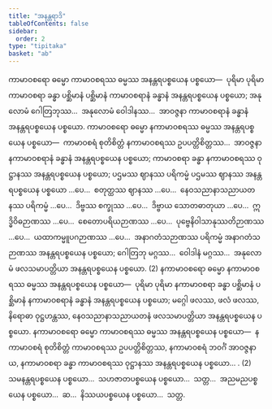```yaml
---
title: "အနန္တရာဒိ"
tableOfContents: false
sidebar:
  order: 2
type: "tipitaka"
basket: "ab"
---
```



<DynamicBreadcrumb />

<Division number="211">

<Paragraph number="4555">
ကာမာဝစရော ဓမ္မော ကာမာဝစရဿ ဓမ္မဿ အနန္တရပစ္စယေန ပစ္စယော—  ပုရိမာ ပုရိမာ ကာမာဝစရာ ခန္ဓာ ပစ္ဆိမာနံ ပစ္ဆိမာနံ ကာမာဝစရာနံ ခန္ဓာနံ အနန္တရပစ္စယေန ပစ္စယော; အနုလောမံ ဂေါတြဘုဿ…  အနုလောမံ ဝေါဒါနဿ…  အာဝဇ္ဇနာ ကာမာဝစရာနံ ခန္ဓာနံ အနန္တရပစ္စယေန ပစ္စယော.
</Paragraph>

<Paragraph number="4556">
ကာမာဝစရော ဓမ္မော နကာမာဝစရဿ ဓမ္မဿ အနန္တရပစ္စယေန ပစ္စယော—  ကာမာဝစရံ စုတိစိတ္တံ နကာမာဝစရဿ ဥပပတ္တိစိတ္တဿ…  အာဝဇ္ဇနာ နကာမာဝစရာနံ ခန္ဓာနံ အနန္တရပစ္စယေန ပစ္စယော; ကာမာဝစရာ ခန္ဓာ နကာမာဝစရဿ ဝုဋ္ဌာနဿ အနန္တရပစ္စယေန ပစ္စယော; ပဌမဿ ဈာနဿ ပရိကမ္မံ ပဌမဿ ဈာနဿ အနန္တရပစ္စယေန ပစ္စယော …ပေ…  စတုတ္ထဿ ဈာနဿ …ပေ…  နေဝသညာနာသညာယတနဿ ပရိကမ္မံ …ပေ…  ဒိဗ္ဗဿ စက္ခုဿ …ပေ…  ဒိဗ္ဗာယ သောတဓာတုယာ …ပေ…  ဣဒ္ဓိဝိဓဉာဏဿ …ပေ…  စေတောပရိယဉာဏဿ …ပေ…  ပုဗ္ဗေနိဝါသာနုဿတိဉာဏဿ …ပေ…  ယထာကမ္မူပဂဉာဏဿ …ပေ…  အနာဂတံသဉာဏဿ ပရိကမ္မံ အနာဂတံသဉာဏဿ အနန္တရပစ္စယေန ပစ္စယော; ဂေါတြဘု မဂ္ဂဿ…  ဝေါဒါနံ မဂ္ဂဿ…  အနုလောမံ ဖလသမာပတ္တိယာ အနန္တရပစ္စယေန ပစ္စယော. (2)
</Paragraph>

</Division>
<Division number="212">

<Paragraph number="4557">
နကာမာဝစရော ဓမ္မော နကာမာဝစရဿ ဓမ္မဿ အနန္တရပစ္စယေန ပစ္စယော—  ပုရိမာ ပုရိမာ နကာမာဝစရာ ခန္ဓာ ပစ္ဆိမာနံ ပစ္ဆိမာနံ နကာမာဝစရာနံ ခန္ဓာနံ အနန္တရပစ္စယေန ပစ္စယော; မဂ္ဂေါ ဖလဿ, ဖလံ ဖလဿ, နိရောဓာ ဝုဋ္ဌဟန္တဿ, နေဝသညာနာသညာယတနံ ဖလသမာပတ္တိယာ အနန္တရပစ္စယေန ပစ္စယော. နကာမာဝစရော ဓမ္မော ကာမာဝစရဿ ဓမ္မဿ အနန္တရပစ္စယေန ပစ္စယော—  နကာမာဝစရံ စုတိစိတ္တံ ကာမာဝစရဿ ဥပပတ္တိစိတ္တဿ, နကာမာဝစရံ ဘဝင်္ဂံ အာဝဇ္ဇနာယ, နကာမာဝစရာ ခန္ဓာ ကာမာဝစရဿ ဝုဋ္ဌာနဿ အနန္တရပစ္စယေန ပစ္စယော… . (2)
</Paragraph>

<Paragraph number="4558">
သမနန္တရပစ္စယေန ပစ္စယော…  သဟဇာတပစ္စယေန ပစ္စယော…  သတ္တ…  အညမညပစ္စယေန ပစ္စယော…  ဆ…  နိဿယပစ္စယေန ပစ္စယော…  သတ္တ.
</Paragraph>
</Division>